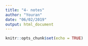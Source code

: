 ```yaml
---
title: "4- notes"
author: "Youran"
date: "06/02/2019"
output: html_document
---
```


```r
knitr::opts_chunk$set(echo = TRUE)
```


